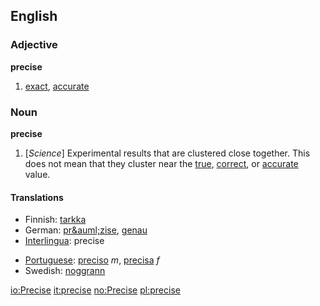 ==English==

===Adjective===
'''precise'''
# [[exact]], [[accurate]]

===Noun===
'''precise'''
# [''Science''] Experimental results that are clustered close together.  This does not mean that they cluster near the [[true]], [[correct]], or [[accurate]] value.

====Translations====
{{top}}
*Finnish: [[tarkka]]
*German: [[pr&auml;zise]], [[genau]]
*[[Interlingua]]: precise
{{mid}}
*[[Portuguese]]: [[preciso]] ''m'', [[precisa]] ''f''
*Swedish: [[noggrann]]
{{bottom}}

[[io:Precise]]
[[it:precise]]
[[no:Precise]]
[[pl:precise]]